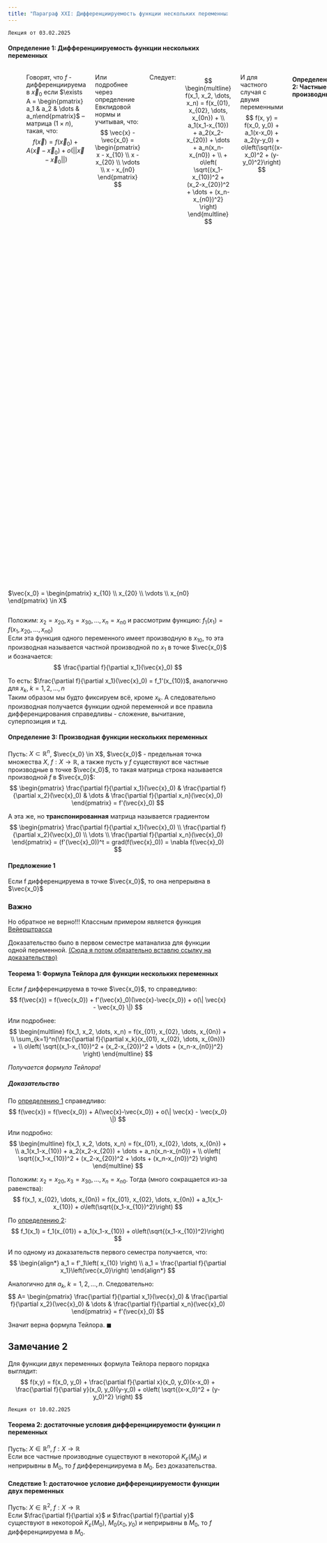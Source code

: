 ```yaml
---
title: "Параграф XXI: Дифференциируемость функции нескольких переменных"
---
```

`Лекция от 03.02.2025`

#### Определение 1: Дифференциируемость функции нескольких переменных

::: {.columns}
::: {.column}
Пусть:\
$X \subset \mathbb{R}^n$\
$f: X \rightarrow \mathbb{R}$\
$\vec x_0$ - предельная множества $X$
:::
::: {.column}
$\vec x_0 = \begin{pmatrix} x_{01} \\ x_{02} \\ \vdots \\ x_{0n} \end{pmatrix}$
::: 

Говорят, что $f$ - дифференциируема в $\vec x_0$ если $\exists A = \begin{pmatrix} a_1 & a_2 & \dots & a_n\end{pmatrix}$ -- матрица $\left( 1 \times n \right)$, такая, что:
$$
f\left(\vec x\right) = f\left(\vec x_0\right) + A\left(\vec x - \vec x_0\right) + o\left(|| \vec x - \vec x_0||\right)
$$

Или подробнее через определение Евклидовой нормы и учитывая, что:	
$$
\vec{x} - \vec{x_0} =
\begin{pmatrix}
x - x_{10} \\
x - x_{20} \\
\vdots \\
x - x_{n0}
\end{pmatrix}
$$

Следует:
	
$$
\begin{multline}
f(x_1, x_2, \dots, x_n) = f(x_{01}, x_{02}, \dots, x_{0n}) + \\
a_1(x_1-x_{10}) + a_2(x_2-x_{20}) + \dots + a_n(x_n-x_{n0}) + \\
+ o\left( \sqrt{(x_1-x_{10})^2 + (x_2-x_{20})^2 + \dots + (x_n-x_{n0})^2} \right)
\end{multline}
$$

И для частного случая с двумя переменными
$$
f(x, y) = f(x_0, y_0) +
a_1(x-x_0) + a_2(y-y_0) +
o\left(\sqrt{(x-x_0)^2 + (y-y_0)^2}\right)
$$

#### Определение 2: Частные производные

::: {.columns}
::: {.column}
Пусть:\
$X \subset \mathbb{R}^n$\
$f: X \to \mathbb{R}$\
$\vec{x_0}$ - предельная точка множества $X$
:::
::: {.column}
$\vec{x_0} = \begin{pmatrix} x_{10} \\ x_{20} \\ \vdots \\ x_{n0} \end{pmatrix} \in X$
:::

Положим: $x_2 = x_{20}, x_3 = x_{30}, \dots, x_n = x_{n0}$ и рассмотрим функцию: $f_1(x_1) = f(x_1, x_{20}, \dots, x_{n0})$\
Если эта функция одного переменного имеет производную в $x_{10}$, то эта производная называется частной производной по $x_{1}$ в точке $\vec{x_0}$ и бозначается:
$$
\frac{\partial f}{\partial x_1}(\vec{x}_0)
$$

То есть: $\frac{\partial f}{\partial x_1}(\vec{x}_0) = f_1'(x_{10})$, aналогично для $x_k, \; k=1,2, \dots,n$\
Таким образом мы будто фиксируем всё, кроме $x_k$. А следовательно производная получается функции одной переменной и все правила дифференцирования справедливы - сложение, вычитание, суперпозиция и т.д.

#### Определение 3: Производная функции нескольких переменных
Пусть: $X \subset \mathbb{R}^n$, $\vec{x_0} \in X$, $\vec{x_0}$ - предельная точка множества $X$, $f: X \to \mathbb{R}$, а также пусть у $f$ существуют все частные производные в точке $\vec{x_0}$, то такая матрица строка называется производной $f$ в $\vec{x_0}$:	
$$
\begin{pmatrix}
\frac{\partial f}{\partial x_1}(\vec{x}_0) &
\frac{\partial f}{\partial x_2}(\vec{x}_0)
&
\dots
&
\frac{\partial f}{\partial x_n}(\vec{x}_0)
\end{pmatrix}
=
f'(\vec{x}_0)
$$

А эта же, но __транспонированная__ матрица называется градиентом	
$$
\begin{pmatrix}
\frac{\partial f}{\partial x_1}(\vec{x}_0) \\
\frac{\partial f}{\partial x_2}(\vec{x}_0)
\\
\dots
\\
\frac{\partial f}{\partial x_n}(\vec{x}_0)
\end{pmatrix}
=
(f'(\vec{x}_0))^t = grad(f(\vec{x}_0)) = \nabla f(\vec{x}_0)
$$

	
#### Предложение 1
Если f дифференцируема в точке $\vec{x_0}$, то она непрерывна в $\vec{x_0}$

::: {.callout-warning}
### Важно
Но обратное не верно!!! Классным примером является функция [Вейерштрасса](https://ru.wikipedia.org/wiki/%D0%A4%D1%83%D0%BD%D0%BA%D1%86%D0%B8%D1%8F_%D0%92%D0%B5%D0%B9%D0%B5%D1%80%D1%88%D1%82%D1%80%D0%B0%D1%81%D1%81%D0%B0)
:::

Доказательство было в первом семестре матанализа для функции одной переменной. [(Сюда я потом обязательно вставлю ссылку на доказательство)]{.underline}
	
#### Теорема 1: Формула Тейлора для функции нескольких переменных
Если $f$ дифференцируема в точке $\vec{x_0}$, то справедливо: 
$$
f(\vec{x}) = f(\vec{x_0}) + f'(\vec{x}_0)(\vec{x}-\vec{x_0}) + o(\| \vec{x} - \vec{x_0} \|)
$$

Или подробнее:
$$
\begin{multline}
f(x_1, x_2, \dots, x_n) = f(x_{01}, x_{02}, \dots, x_{0n}) + \\
\sum_{k=1}^n{\frac{\partial f}{\partial x_k}(x_{01}, x_{02}, \dots, x_{0n})} + \\
o\left( \sqrt{(x_1-x_{10})^2 + (x_2-x_{20})^2 + \dots + (x_n-x_{n0})^2} \right)
\end{multline}
$$

*Получается формула Тейлора!*

##### Доказательство
По [определению 1](#определение-1-дифференциируемость-функции-нескольких-переменных) справедливо:	
$$
f(\vec{x}) = f(\vec{x_0}) + 
A(\vec{x}-\vec{x_0}) + 
o(\| \vec{x} - \vec{x_0} \|)
$$

Или подробно:	
$$
\begin{multline}
f(x_1, x_2, \dots, x_n) = f(x_{01}, x_{02}, \dots, x_{0n}) + \\
a_1(x_1-x_{10}) + a_2(x_2-x_{20}) + \dots + a_n(x_n-x_{n0}) + \\
o\left( \sqrt{(x_1-x_{10})^2 + (x_2-x_{20})^2 + \dots + (x_n-x_{n0})^2} \right)
\end{multline}
$$

Положим: $x_2 = x_{20}, x_3 = x_{30}, \dots, x_n = x_{n0}$.	Тогда (много сокращается из-за равенства):
$$
f(x_1, x_{02}, \dots, x_{0n}) = f(x_{01}, x_{02}, \dots, x_{0n}) + 
a_1(x_1-x_{10}) + 
o\left(\sqrt{(x_1-x_{10})^2}\right)
$$

По [определению 2](#определение-2-частные-производные):	
$$
f_1(x_1) = f_1(x_{01}) + 
a_1(x_1-x_{10}) + 
o\left(\sqrt{(x_1-x_{10})^2}\right)
$$

И по одному из доказательств первого семестра получается, что:
$$
\begin{align*}
a_1 = f'_1\left( x_{10} \right) \\
a_1 = \frac{\partial f}{\partial x_1}\left(\vec{x_0}\right)
\end{align*}
$$

Аналогично для $a_k, \; k=1,2,\dots,n$. Следовательно:
$$
A=
\begin{pmatrix}
\frac{\partial f}{\partial x_1}(\vec{x}_0) &
\frac{\partial f}{\partial x_2}(\vec{x}_0)
&
\dots
&
\frac{\partial f}{\partial x_n}(\vec{x}_0)
\end{pmatrix}
=
f'(\vec{x}_0)
$$

Значит верна формула Тейлора. $\blacksquare$
	
::: {.callout-note}
## Замечание 2
Для функции двух переменных формула Тейлора первого порядка выглядит:
$$
f(x,y) = f(x_0, y_0)
+ 
\frac{\partial f}{\partial x}(x_0, y_0)(x-x_0) 
+ 
\frac{\partial f}{\partial y}(x_0, y_0)(y-y_0) 
+
o\left( \sqrt{(x-x_0)^2 + (y-y_0)^2} \right)
$$
:::
	
`Лекция от 10.02.2025`

#### Теорема 2: достаточные условия дифференциируемости функции $n$ переменных
Пусть: $X\in \mathbb{R}^n, \; f : X \rightarrow \mathbb{R}$\
Если  все частные производные существуют в некоторой $K_\varepsilon (M_0)$ и неприрывны в $M_0$, то $f$ дифференциируема в $M_0$. Без доказательства. 

#### Следствие 1: достаточное условие дифференциируемости функции двух переменных
Пусть: $X\in \mathbb{R}^2, \; f : X \rightarrow \mathbb{R}$\
Если $\frac{\partial f}{\partial x}$ и $\frac{\partial f}{\partial y}$ существуют в некоторой $K_\varepsilon ( M_0)$, $M_0(x_0,y_0)$ и неприрывны в $M_0$, то $f$ дифференциируема в $M_0$.